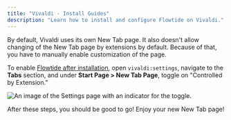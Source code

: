 ```yaml
---
title: "Vivaldi - Install Guides"
description: "Learn how to install and configure Flowtide on Vivaldi."
---
```


By default, Vivaldi uses its own New Tab page. It also doesn't allow changing of the New Tab page by extensions by default. Because of that, you have to manually enable customization of the page.

To enable [Flowtide after installation](https://flowtide.app/install/chrome), open `vivaldi:settings`, navigate to the **Tabs** section, and under **Start Page > New Tab Page**, toggle on "Controlled by Extension."

![An image of the Settings page with an indicator for the toggle.](/install-guides/vivaldi-settings.png)

After these steps, you should be good to go! Enjoy your new New Tab page!
